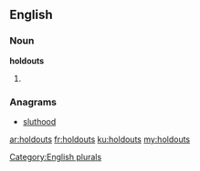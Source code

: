 ==English==

===Noun===
'''holdouts'''

# {{plural of|[[holdout]]}}

===Anagrams===
* [[sluthood#English|sluthood]]

[[Category:English plurals]]

[[ar:holdouts]]
[[fr:holdouts]]
[[ku:holdouts]]
[[my:holdouts]]